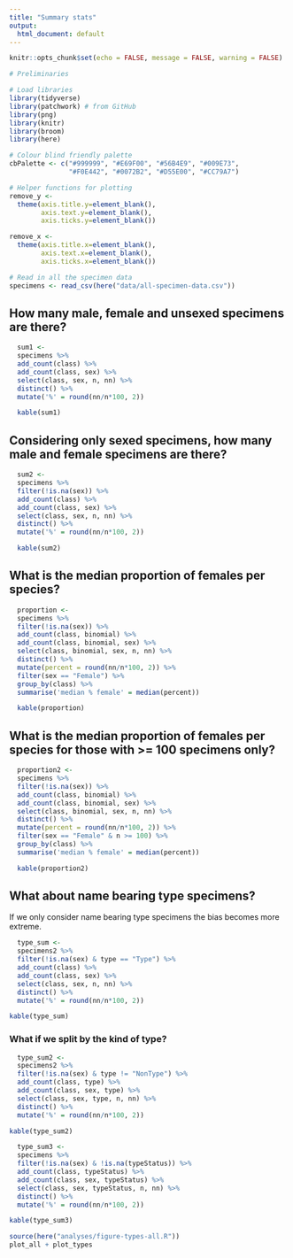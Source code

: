 ```yaml
---
title: "Summary stats"
output:
  html_document: default
---
```


```r
knitr::opts_chunk$set(echo = FALSE, message = FALSE, warning = FALSE)
```

```r
# Preliminaries

# Load libraries
library(tidyverse)
library(patchwork) # from GitHub
library(png)
library(knitr)
library(broom)
library(here)

# Colour blind friendly palette
cbPalette <- c("#999999", "#E69F00", "#56B4E9", "#009E73", 
               "#F0E442", "#0072B2", "#D55E00", "#CC79A7")

# Helper functions for plotting
remove_y <- 
  theme(axis.title.y=element_blank(),
        axis.text.y=element_blank(),
        axis.ticks.y=element_blank())

remove_x <-   
  theme(axis.title.x=element_blank(),
        axis.text.x=element_blank(),
        axis.ticks.x=element_blank())
```

```r
# Read in all the specimen data
specimens <- read_csv(here("data/all-specimen-data.csv")) 
```

## How many male, female and unsexed specimens are there?

```r
  sum1 <-
  specimens %>%
  add_count(class) %>%
  add_count(class, sex) %>%
  select(class, sex, n, nn) %>%
  distinct() %>%
  mutate('%' = round(nn/n*100, 2))

  kable(sum1)
```

## Considering only sexed specimens, how many male and female specimens are there?

```r
  sum2 <-
  specimens %>%
  filter(!is.na(sex)) %>%
  add_count(class) %>%
  add_count(class, sex) %>%
  select(class, sex, n, nn) %>%
  distinct() %>%
  mutate('%' = round(nn/n*100, 2))

  kable(sum2)
```

## What is the median proportion of females per species?

```r
  proportion <-
  specimens %>%
  filter(!is.na(sex)) %>%
  add_count(class, binomial) %>%
  add_count(class, binomial, sex) %>%
  select(class, binomial, sex, n, nn) %>%
  distinct() %>%
  mutate(percent = round(nn/n*100, 2)) %>%
  filter(sex == "Female") %>%
  group_by(class) %>%
  summarise('median % female' = median(percent))

  kable(proportion)
```

## What is the median proportion of females per species for those with >= 100 specimens only?

```r
  proportion2 <-
  specimens %>%
  filter(!is.na(sex)) %>%
  add_count(class, binomial) %>%
  add_count(class, binomial, sex) %>%
  select(class, binomial, sex, n, nn) %>%
  distinct() %>%
  mutate(percent = round(nn/n*100, 2)) %>%
  filter(sex == "Female" & n >= 100) %>%
  group_by(class) %>%
  summarise('median % female' = median(percent))

  kable(proportion2)
```

## What about name bearing type specimens?
If we only consider name bearing type specimens the bias becomes more extreme. 

```r
  type_sum <-
  specimens2 %>%
  filter(!is.na(sex) & type == "Type") %>%
  add_count(class) %>%
  add_count(class, sex) %>%
  select(class, sex, n, nn) %>%
  distinct() %>%
  mutate('%' = round(nn/n*100, 2))

kable(type_sum)
```

### What if we split by the kind of type?

```r
  type_sum2 <-
  specimens2 %>%
  filter(!is.na(sex) & type != "NonType") %>%
  add_count(class, type) %>%
  add_count(class, sex, type) %>%
  select(class, sex, type, n, nn) %>%
  distinct() %>%
  mutate('%' = round(nn/n*100, 2))

kable(type_sum2)
```


```r
  type_sum3 <-
  specimens %>%
  filter(!is.na(sex) & !is.na(typeStatus)) %>%
  add_count(class, typeStatus) %>%
  add_count(class, sex, typeStatus) %>%
  select(class, sex, typeStatus, n, nn) %>%
  distinct() %>%
  mutate('%' = round(nn/n*100, 2))

kable(type_sum3)
```

```r
source(here("analyses/figure-types-all.R"))
plot_all + plot_types
```